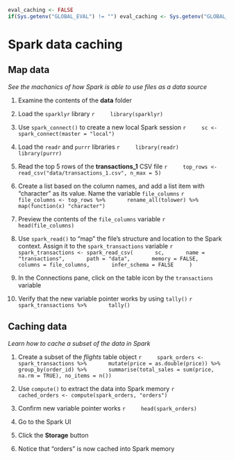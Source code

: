 ```r
eval_caching <- FALSE
if(Sys.getenv("GLOBAL_EVAL") != "") eval_caching <- Sys.getenv("GLOBAL_EVAL")
```

# Spark data caching

## Map data
*See the machanics of how Spark is able to use files as a data source*

1. Examine the contents of the **data** folder

1. Load the `sparklyr` library
    ```r
    library(sparklyr)
    ```

1. Use `spark_connect()` to create a new local Spark session
    ```r
    sc <- spark_connect(master = "local")
    ```

1. Load the `readr` and `purrr` libraries
    ```r
    library(readr)
    library(purrr)
    ```
    
1. Read the top 5 rows of the **transactions_1** CSV file
    ```r
    top_rows <- read_csv("data/transactions_1.csv", n_max = 5)
    ```

1. Create a list based on the column names, and add a list item with "character" as its value. Name the variable `file_columns`
    ```r
    file_columns <- top_rows %>%
      rename_all(tolower) %>%
      map(function(x) "character")
    ```
    
1. Preview the contents of the `file_columns` variable
    ```r
    head(file_columns)
    ```

1. Use `spark_read()` to "map" the file's structure and location to the Spark context. Assign it to the `spark_transactions` variable
    ```r
    spark_transactions <- spark_read_csv(
      sc,
      name = "transactions",
      path = "data",
      memory = FALSE,
      columns = file_columns,
      infer_schema = FALSE
    )
    ```

1. In the Connections pane, click on the table icon by the `transactions` variable

1. Verify that the new variable pointer works by using `tally()`
    ```r
    spark_transactions %>%
      tally()
    ```

## Caching data
*Learn how to cache a subset of the data in Spark*

1. Create a subset of the *flights* table object
    ```r
    spark_orders <- spark_transactions %>%
      mutate(price = as.double(price)) %>%
      group_by(order_id) %>%
      summarise(total_sales = sum(price, na.rm = TRUE), no_items = n())
    ```

1. Use `compute()` to extract the data into Spark memory
    ```r
    cached_orders <- compute(spark_orders, "orders")
    ```

1. Confirm new variable pointer works
    ```r
    head(spark_orders)
    ```

1. Go to the Spark UI 

1. Click the **Storage** button

1. Notice that "orders" is now cached into Spark memory 
